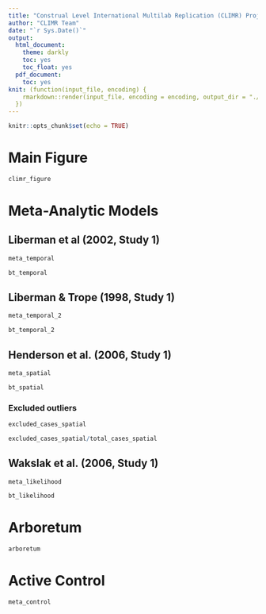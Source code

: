 ```yaml
---
title: "Construal Level International Multilab Replication (CLIMR) Project: Main Analysis Report"
author: "CLIMR Team"
date: "`r Sys.Date()`"
output:
  html_document:
    theme: darkly
    toc: yes
    toc_float: yes
  pdf_document:
    toc: yes
knit: (function(input_file, encoding) {
    rmarkdown::render(input_file, encoding = encoding, output_dir = "./reports/")
  })
---
```


```r
knitr::opts_chunk$set(echo = TRUE)

```

# Main Figure

```r
climr_figure
```


# Meta-Analytic Models

## Liberman et al (2002, Study 1)

```r
meta_temporal
```

```r
bt_temporal
```


## Liberman & Trope (1998, Study 1)

```r
meta_temporal_2
```

```r
bt_temporal_2
```

## Henderson et al. (2006, Study 1)

```r
meta_spatial
```

```r
bt_spatial
```

### Excluded outliers

```r
excluded_cases_spatial
```

```r
excluded_cases_spatial/total_cases_spatial
```

## Wakslak et al. (2006, Study 1)

```r
meta_likelihood
```

```r
bt_likelihood
```

# Arboretum

```r
arboretum
```

# Active Control

```r
meta_control
```


